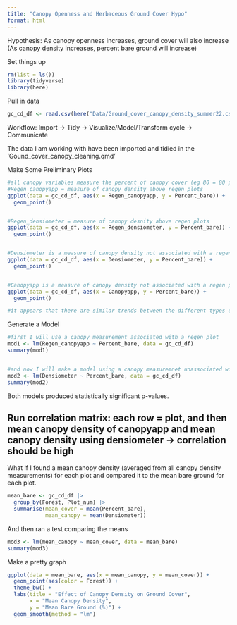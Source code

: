```yaml
---
title: "Canopy Openness and Herbaceous Ground Cover Hypo"
format: html
---
```


Hypothesis: As canopy openness increases, ground cover will also increase
(As canopy density increases, percent bare ground will increase)

Set things up
```r
rm(list = ls())
library(tidyverse)
library(here)
```


Pull in data
```r
gc_cd_df <- read.csv(here("Data/Ground_cover_canopy_density_summer22.csv"))
```

Workflow: 
Import -> Tidy -> Visualize/Model/Transform cycle -> Communicate 

The data I am working with have been imported and tidied in the 'Gound_cover_canopy_cleaning.qmd'

Make Some Preliminary Plots
```r
#all canopy variables measure the percent of canopy cover (eg 80 = 80 percent of sky is blocked by canopy = less light gets to forest floor)
#Regen_canopyapp = measure of canopy density above regen plots 
ggplot(data = gc_cd_df, aes(x = Regen_canopyapp, y = Percent_bare)) +
  geom_point()


#Regen_densiometer = measure of canopy desnity above regen plots
ggplot(data = gc_cd_df, aes(x = Regen_densiometer, y = Percent_bare)) +
  geom_point()


#Densiometer is a measure of canopy density not associated with a regen plot
ggplot(data = gc_cd_df, aes(x = Densiometer, y = Percent_bare)) +
  geom_point()


#Canopyapp is a measure of canopy density not associated with a regen plot
ggplot(data = gc_cd_df, aes(x = Canopyapp, y = Percent_bare)) +
  geom_point()

#it appears that there are similar trends between the different types of canopy measurements
```


Generate a Model 
```r
#first I will use a canopy measurement associated with a regen plot
mod1 <- lm(Regen_canopyapp ~ Percent_bare, data = gc_cd_df)
summary(mod1)


#and now I will make a model using a canopy measuremnet unassociated with a regen plot
mod2 <- lm(Densiometer ~ Percent_bare, data = gc_cd_df)
summary(mod2)
```

Both models produced statistically significant p-values. 

## Run correlation matrix: each row = plot, and then mean canopy density of canopyapp and mean canopy density using densiometer -> correlation should be high 



What if I found a mean canopy density (averaged from all canopy density measurements) for each plot and compared it to the mean bare ground for each plot. 
```r
mean_bare <- gc_cd_df |> 
  group_by(Forest, Plot_num) |>
  summarise(mean_cover = mean(Percent_bare),
            mean_canopy = mean(Densiometer))

```

And then ran a test comparing the means
```r
mod3 <- lm(mean_canopy ~ mean_cover, data = mean_bare)
summary(mod3)
```


Make a pretty graph
```r
ggplot(data = mean_bare, aes(x = mean_canopy, y = mean_cover)) +
  geom_point(aes(color = Forest)) +
  theme_bw() +
  labs(title = "Effect of Canopy Density on Ground Cover",
       x = "Mean Canopy Density",
       y = "Mean Bare Ground (%)") +
  geom_smooth(method = "lm")
```





